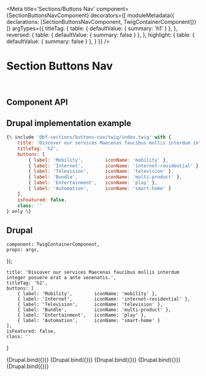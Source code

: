 

<Meta
    title='Sections/Buttons Nav'
    component={SectionButtonsNavComponent}
    decorators={[
        moduleMetadata({ declarations: [SectionButtonsNavComponent, TwigContainerComponent]})
    ]}
    argTypes={{
        titleTag: {
            table: { defaultValue: { summary: 'h1' } },
        },
        reversed: {
            table: { defaultValue: { summary: false } },
        },
        highlight: {
            table: { defaultValue: { summary: false } },
        }
    }}
/>


# Section Buttons Nav

<br/>



## Component API

<ArgsTable of={SectionButtonsNavComponent} />



## Drupal implementation example

```jsx
{% include '@bf-sections/buttons-nav/twig/index.twig' with {
    title: 'Discover our services Maecenas faucibus mollis interdum integer posuere erat a ante venenatis.',
    titleTag: 'h2',
    buttons: [
        { label: 'Mobility',        iconName: 'mobility' },
        { label: 'Internet',        iconName: 'internet-residential' },
        { label: 'Television',      iconName: 'television' },
        { label: 'Bundle',          iconName: 'multi-product' },
        { label: 'Entertainment',   iconName: 'play' },
        { label: 'Automation',      iconName: 'smart-home' }
    ],
    isFeatured: false,
    class: ''
} only %}
```

## Drupal

    component: TwigContainerComponent,
    props: args,
});

    title: 'Discover our services Maecenas faucibus mollis interdum integer posuere erat a ante venenatis.',
    titleTag: 'h2',
    buttons: [
        { label: 'Mobility',        iconName: 'mobility' },
        { label: 'Internet',        iconName: 'internet-residential' },
        { label: 'Television',      iconName: 'television' },
        { label: 'Bundle',          iconName: 'multi-product' },
        { label: 'Entertainment',   iconName: 'play' },
        { label: 'Automation',      iconName: 'smart-home' }
    ],
    isFeatured: false,
    class: ''
}


<Canvas withSource='none'>
    <Story
        name='Drupal'
        height='300px'
        args={{
            elementPath: 'sections/buttons-nav/_doc/template.drupal',
            ...commonProps
        }}
    >
        {Drupal.bind({})}
    </Story>
</Canvas>

<Canvas withSource='none'>
    <Story
        name='Drupal - With description'
        height='300px'
        args={{
            elementPath: 'sections/buttons-nav/_doc/template.drupal',
            ...commonProps,
            buttons: [
                { label: 'Mobility',        iconName: 'mobility',               description: 'Maecenas faucibus mollis interdum integer posuere erat a ante venenatis. Maecenas faucibus mollis interdum integer posuere erat a ante venenatis.' },
                { label: 'Internet',        iconName: 'internet-residential',   description: 'Maecenas faucibus mollis.' },
                { label: 'Television',      iconName: 'television',             description: 'Maecenas faucibus mollis interdum integer posuere erat a ante venenatis.' },
                { label: 'Bundle',          iconName: 'multi-product',          description: 'Maecenas faucibus.' },
                { label: 'Entertainment',   iconName: 'play'                    },
                { label: 'Automation',      iconName: 'smart-home',             description: 'Maecenas faucibus mollis interdum integer posuere erat a ante venenatis.' },
            ]
        }}
    >
        {Drupal.bind({})}
    </Story>
</Canvas>

<Canvas withSource='none'>
    <Story
        name='Drupal - With isFeatured'
        height='300px'
        args={{
            elementPath: 'sections/buttons-nav/_doc/template.drupal',
            ...commonProps,
            buttons: [
                { label: 'Mobility',        iconName: 'mobility',               description: 'Maecenas faucibus mollis interdum integer posuere erat a ante venenatis. Maecenas faucibus mollis interdum integer posuere erat a ante venenatis.' },
                { label: 'Internet',        iconName: 'internet-residential',   description: 'Maecenas faucibus mollis.' },
                { label: 'Television',      iconName: 'television',             description: 'Maecenas faucibus mollis interdum integer posuere erat a ante venenatis.' },
                { label: 'Bundle',          iconName: 'multi-product',          description: 'Maecenas faucibus.' },
                { label: 'Entertainment',   iconName: 'play'                    },
                { label: 'Automation',      iconName: 'smart-home',             description: 'Maecenas faucibus mollis interdum integer posuere erat a ante venenatis.' },
            ],
            isFeatured: true
        }}
    >
        {Drupal.bind({})}
    </Story>
</Canvas>

<Canvas withSource='none'>
    <Story
        name='Drupal - With isFeatured and 4 buttons'
        height='300px'
        args={{
            elementPath: 'sections/buttons-nav/_doc/template.drupal',
            ...commonProps,
            buttons: [
                { label: 'Mobility',        iconName: 'mobility',               description: 'Maecenas faucibus mollis interdum integer posuere erat a ante venenatis. Maecenas faucibus mollis interdum integer posuere erat a ante venenatis.' },
                { label: 'Internet',        iconName: 'internet-residential',   description: 'Maecenas faucibus mollis.' },
                { label: 'Television',      iconName: 'television',             description: 'Maecenas faucibus mollis interdum integer posuere erat a ante venenatis.' },
                { label: 'Bundle',          iconName: 'multi-product',          description: 'Maecenas faucibus.' },
            ],
            isFeatured: true
        }}
    >
        {Drupal.bind({})}
    </Story>
</Canvas>

<Canvas withSource='none'>
    <Story
        name='Drupal - With isFeatured and 2 buttons'
        height='300px'
        args={{
            elementPath: 'sections/buttons-nav/_doc/template.drupal',
            ...commonProps,
            buttons: [
                { label: 'Mobility',        iconName: 'mobility',               description: 'Maecenas faucibus mollis interdum integer posuere erat a ante venenatis. Maecenas faucibus mollis interdum integer posuere erat a ante venenatis.' },
                { label: 'Internet',        iconName: 'internet-residential',   description: 'Maecenas faucibus mollis.' },
            ],
            isFeatured: true
        }}
    >
        {Drupal.bind({})}
    </Story>
</Canvas>